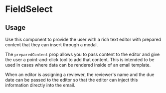 

<Meta of={FieldSelectStories} />

# FieldSelect

## Usage

Use this component to provide the user with a rich text editor with prepared content that they can insert through a modal.

The `preparedContent` prop allows you to pass content to the editor and give the user a point-and-click tool to add that content. This is intended to be used in cases where data can be rendered inside of an email template.

When an editor is assigning a reviewer, the reviewer's name and the due date can be passed to the editor so that the editor can inject this information directly into the email.

<Primary />
<Controls />
